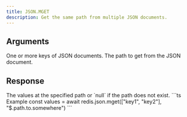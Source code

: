 ```yaml
---
title: JSON.MGET
description: Get the same path from multiple JSON documents.
---
```


## Arguments

<ParamField body="keys" type="...string[]" required>
  One or more keys of JSON documents.
</ParamField>

<ParamField body="path" type="string" default="$">
  The path to get from the JSON document.
</ParamField>

## Response

<ResponseField type="TValue[]" required>
  The values at the specified path or `null` if the path does not exist.
</ResponseField>

<RequestExample>
```ts Example
const values = await redis.json.mget(["key1", "key2"],  "$.path.to.somewhere")
```

</RequestExample>
